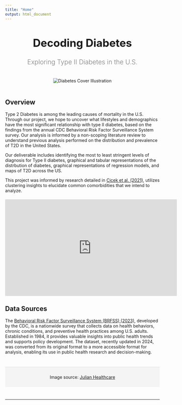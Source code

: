 ```yaml
---
title: "Home"
output: html_document
---
```


<div style="text-align: center; margin-top: 20px;">
  <h1 style="font-size: 2.5em; margin-bottom: 5px;">Decoding Diabetes</h1>
  <h2 style="font-size: 1.5em; font-weight: 300; color: gray;">Exploring Type II Diabetes in the U.S.</h2>
</div>

```{=html}
<div style="text-align: center; margin-top: 20px; margin-bottom: 20px;">
<img src="images/diabetes_cover.jpeg" alt="Diabetes Cover Illustration" style="max-width: 90%; height: auto; margin: 20px 0;">
</div>
 
<div style="margin-bottom: 20px;">
  <h2>Overview</h2>
  <div>
    <p> Type 2 Diabetes is among the leading causes of mortality in the U.S. Through our project, we hope to uncover what lifestyles and demographics have the most significant relationship with type II diabetes, based on the findings from the annual CDC Behavioral Risk Factor Surveillance System survey. Our analysis is informed by a non-scoping literature review to understand previous analysis performed on the distribution and prevalence of T2D in the United States. 
    </p>
    <p> 
    Our deliverable includes identifying the most to least stringent levels of diagnosis for Type II diabetes, graphical and tabular representations of the distrbution of diabetes, graphical representations of regression models, and maps of T2D across the US.
    </p>
    <p> 
    This project was informed by research detailed in <a href="https://pmc.ncbi.nlm.nih.gov/articles/PMC8383848/#:~:text=Patients%20with%20type%202%20diabetes%20mellitus%20(T2DM)%20are%20at%20high,with%20multiple%20co%2Doccurring%20conditions.&text=Clustering%20studies%20show%20common%20comorbidities,%2C%20microvascular%20conditions%2C%20and%20depression." target="_blank">Cicek et al. (2021)</a>, utilizes clustering insights to elucidate common comorbidities that we intend to analyze.

</p>
  </div>
</div>

<div align="center">
  <iframe width="560" height="315" 
          src="https://www.youtube.com/embed/MaqmBYMsqhk?si=LJFQLu6IL7neooNG" 
          title="YouTube video player" 
          frameborder="0" 
          allow="accelerometer; autoplay; clipboard-write; encrypted-media; gyroscope; picture-in-picture" 
          allowfullscreen>
  </iframe>
</div>



<div style="margin-bottom: 40px;">
  <h2>Data Sources</h2>
  <div>
    <p>
    The <a href="[https://www.cdc.gov/brfss/annual_data/annual_2023.html." target="_blank">Behavioral Risk Factor Surveillance System (BRFSS) (2023)</a>, developed by the CDC, is a nationwide survey that collects data on health behaviors, chronic conditions, and preventive health practices among U.S. adults. Established in 1984, it provides valuable insights into public health trends and supports policy development. The dataset, recently updated in 2024, was converted from its original format to a more accessible format for analysis, enabling its use in public health research and decision-making.
</p>

<footer style="background-color: #f4f4f4; padding: 10px; text-align: center; margin-top: 40px; border-top: 1px solid #ddd;">
  <p>Image source: <a href="https://julianhealthcare.com/2019/07/20/what-is-diabetes-and-can-it-be-prevented/" target="_blank">Julian Healthcare</a></p>
</footer>


  </div>
  
</div> 
```
---